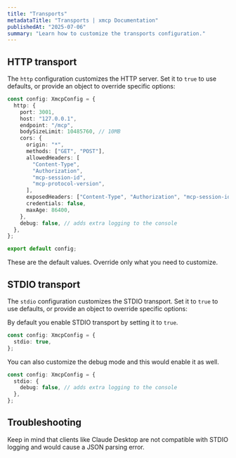 ```yaml
---
title: "Transports"
metadataTitle: "Transports | xmcp Documentation"
publishedAt: "2025-07-06"
summary: "Learn how to customize the transports configuration."
---
```


## HTTP transport

The `http` configuration customizes the HTTP server. Set it to `true` to use defaults, or provide an object to override specific options:

```typescript title="xmcp.config.ts"
const config: XmcpConfig = {
  http: {
    port: 3001,
    host: "127.0.0.1",
    endpoint: "/mcp",
    bodySizeLimit: 10485760, // 10MB
    cors: {
      origin: "*",
      methods: ["GET", "POST"],
      allowedHeaders: [
        "Content-Type",
        "Authorization",
        "mcp-session-id",
        "mcp-protocol-version",
      ],
      exposedHeaders: ["Content-Type", "Authorization", "mcp-session-id"],
      credentials: false,
      maxAge: 86400,
    },
    debug: false, // adds extra logging to the console
  },
};

export default config;
```

These are the default values. Override only what you need to customize.

## STDIO transport

The `stdio` configuration customizes the STDIO transport. Set it to `true` to use defaults, or provide an object to override specific options:

By default you enable STDIO transport by setting it to `true`.

```typescript title="xmcp.config.ts"
const config: XmcpConfig = {
  stdio: true,
};
```

You can also customize the debug mode and this would enable it as well.

```typescript title="xmcp.config.ts"
const config: XmcpConfig = {
  stdio: {
    debug: false, // adds extra logging to the console
  },
};
```

## Troubleshooting

Keep in mind that clients like Claude Desktop are not compatible with STDIO logging and would cause a JSON parsing error.
